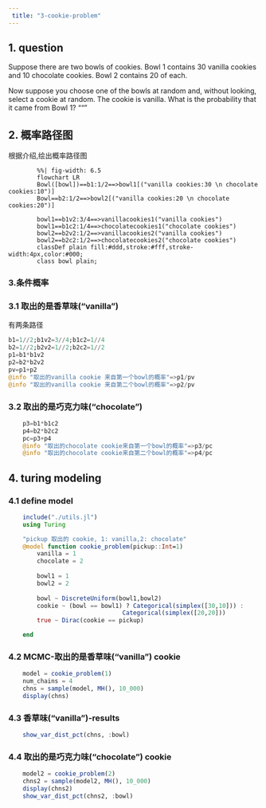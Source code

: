 ```yaml
---
 title: "3-cookie-problem"
---
```


## 1. question
:::{.callout-note title="Question"}
  Suppose there are two bowls of cookies. 
  Bowl 1 contains 30 vanilla cookies and 10 chocolate cookies. 
  Bowl 2 contains 20 of each.

  Now suppose you choose one of the bowls at random and, without looking,
  select a cookie at random. The cookie is vanilla. 
  What is the probability that it came from Bowl 1?
  """
:::

## 2. 概率路径图
 根据介绍,绘出概率路径图
```mermaid
        %%| fig-width: 6.5
        flowchart LR
        Bowl([bowl])==b1:1/2==>bowl1[("vanilla cookies:30 \n chocolate cookies:10")]
        Bowl==b2:1/2==>bowl2[("vanilla cookies:20 \n chocolate cookies:20")]
        
        bowl1==b1v2:3/4==>vanillacookies1("vanilla cookies")
        bowl1==b1c2:1/4==>chocolatecookies1("chocolate cookies")
        bowl2==b2v2:1/2==>vanillacookies2("vanilla cookies") 
        bowl2==b2c2:1/2==>chocolatecookies2("chocolate cookies")
        classDef plain fill:#ddd,stroke:#fff,stroke-width:4px,color:#000;
        class bowl plain;
```

### 3.条件概率
### 3.1  取出的是香草味("vanilla")
有两条路径
```julia
b1=1//2;b1v2=3//4;b1c2=1//4
b2=1//2;b2v2=1//2;b2c2=1//2
p1=b1*b1v2
p2=b2*b2v2 
pv=p1+p2
@info "取出的vanilla cookie 来自第一个bowl的概率"=>p1/pv
@info "取出的vanilla cookie 来自第二个bowl的概率"=>p2/pv
```
### 3.2 取出的是巧克力味("chocolate")
```julia
    p3=b1*b1c2
    p4=b2*b2c2
    pc=p3+p4
    @info "取出的chocolate cookie来自第一个bowl的概率"=>p3/pc
    @info "取出的chocolate cookie来自第二个bowl的概率"=>p4/pc
```
## 4. turing modeling

### 4.1 define model 
```julia
    include("./utils.jl")
    using Turing

    "pickup 取出的 cookie, 1: vanilla,2: chocolate"
    @model function cookie_problem(pickup::Int=1)
        vanilla = 1
        chocolate = 2
        
        bowl1 = 1
        bowl2 = 2
        
        bowl ~ DiscreteUniform(bowl1,bowl2)
        cookie ~ (bowl == bowl1) ? Categorical(simplex([30,10])) : 
                                Categorical(simplex([20,20]))
        true ~ Dirac(cookie == pickup)

    end
```

### 4.2 MCMC-取出的是香草味("vanilla") cookie

```julia
    model = cookie_problem(1)
    num_chains = 4
    chns = sample(model, MH(), 10_000)
    display(chns)
```
### 4.3 香草味("vanilla")-results
```julia
    show_var_dist_pct(chns, :bowl)
```

### 4.4 取出的是巧克力味("chocolate") cookie
```julia
    model2 = cookie_problem(2)
    chns2 = sample(model2, MH(), 10_000)
    display(chns2)
    show_var_dist_pct(chns2, :bowl)
```
